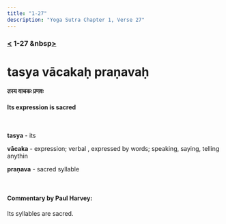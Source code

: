 ```yaml
---
title: "1-27"
description: "Yoga Sutra Chapter 1, Verse 27"
---
```


### [<](/Chapter-1/1-26/) 1-27 &nbsp[>](/Chapter-1/1-28/)

# tasya vācakaḥ praṇavaḥ

#### तस्य वाचकः प्रणवः

#### Its expression is sacred

<br />

**tasya** - its <br />

**vācaka** - expression; verbal , expressed by words; speaking, saying, telling anythin <br />

**praṇava** - sacred syllable <br />

<br />

#### Commentary by Paul Harvey:

Its syllables are sacred.
